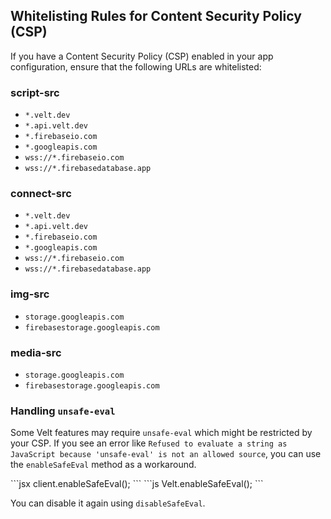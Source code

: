 ## Whitelisting Rules for Content Security Policy (CSP)

If you have a Content Security Policy (CSP) enabled in your app configuration, ensure that the following URLs are whitelisted:

### script-src
- `*.velt.dev`
- `*.api.velt.dev`
- `*.firebaseio.com`
- `*.googleapis.com`
- `wss://*.firebaseio.com`
- `wss://*.firebasedatabase.app`

### connect-src
- `*.velt.dev`
- `*.api.velt.dev`
- `*.firebaseio.com` 
- `*.googleapis.com`
- `wss://*.firebaseio.com`
- `wss://*.firebasedatabase.app`

### img-src
- `storage.googleapis.com`
- `firebasestorage.googleapis.com`

### media-src
- `storage.googleapis.com`
- `firebasestorage.googleapis.com`

### Handling `unsafe-eval`
Some Velt features may require `unsafe-eval` which might be restricted by your CSP. If you see an error like `Refused to evaluate a string as JavaScript because 'unsafe-eval' is not an allowed source`, you can use the `enableSafeEval` method as a workaround.

<Tabs>
<Tab title="React / Next.js">
```jsx
client.enableSafeEval();
```
</Tab>
<Tab title="Other Frameworks">
```js
Velt.enableSafeEval();
```
</Tab>
</Tabs>

You can disable it again using `disableSafeEval`.